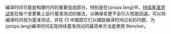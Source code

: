 编译时间可能是构建时间的重要组成部分，特别是在{props.lang}中。[持续基准测试][continuous benchmarking]是在每个变更集上运行基准测试的做法，以确保变更不会引入性能回退。可以将编译时间视为基准测试，并在 CI 中跟踪它们以捕捉编译时间过长的问题。为{props.lang}编译时间实现持续基准测试的最简单方法是使用 Bencher。

[continuous benchmarking]: /zh/docs/explanation/continuous-benchmarking/